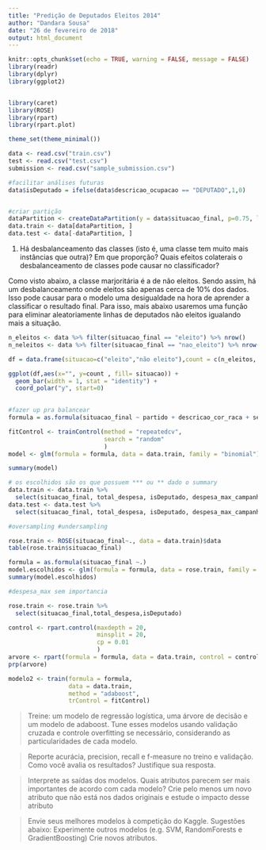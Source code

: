 ```yaml
---
title: "Predição de Deputados Eleitos 2014"
author: "Dandara Sousa"
date: "26 de fevereiro de 2018"
output: html_document
---
```


```r
knitr::opts_chunk$set(echo = TRUE, warning = FALSE, message = FALSE)
library(readr)
library(dplyr) 
library(ggplot2)


library(caret)
library(ROSE)
library(rpart)
library(rpart.plot) 

theme_set(theme_minimal())
```


```r
data <- read.csv("train.csv")
test <- read.csv("test.csv")
submission <- read.csv("sample_submission.csv")

#facilitar análises futuras
data$isDeputado = ifelse(data$descricao_ocupacao == "DEPUTADO",1,0)


#criar partição
dataPartition <- createDataPartition(y = data$situacao_final, p=0.75, list=FALSE);
data.train <- data[dataPartition, ]
data.test <- data[-dataPartition, ]
```

1. Há desbalanceamento das classes (isto é, uma classe tem muito mais instâncias que outra)? Em que proporção? Quais efeitos colaterais o desbalanceamento de classes pode causar no classificador?

Como visto abaixo, a classe marjoritária é a de não eleitos. Sendo assim, há um desbalanceamento onde eleitos são apenas cerca de 10% dos dados. Isso pode causar para o modelo uma desigualdade na hora de aprender a classificar o resultado final. Para isso, mais abaixo usaremos uma função para eliminar aleatoriamente linhas de deputados não eleitos igualando mais a situação.

```r
n_eleitos <- data %>% filter(situacao_final == "eleito") %>% nrow()
n_neleitos <- data %>% filter(situacao_final == "nao_eleito") %>% nrow()

df = data.frame(situacao=c("eleito","não eleito"),count = c(n_eleitos, n_neleitos))

ggplot(df,aes(x="", y=count , fill= situacao)) + 
  geom_bar(width = 1, stat = "identity") +
  coord_polar("y", start=0)
  
```

```r
#fazer up pra balancear
formula = as.formula(situacao_final ~ partido + descricao_cor_raca + sexo + total_despesa + descricao_ocupacao + despesa_max_campanha)

fitControl <- trainControl(method = "repeatedcv",
                           search = "random"
                           )
model <- glm(formula = formula, data = data.train, family = "binomial")

summary(model)
```

```r

# os escolhidos são os que possuem *** ou ** dado o summary
data.train <- data.train %>%
  select(situacao_final, total_despesa, isDeputado, despesa_max_campanha)
data.test <- data.test %>%
  select(situacao_final, total_despesa, isDeputado, despesa_max_campanha)

#oversampling #undersampling

rose.train <- ROSE(situacao_final~., data = data.train)$data
table(rose.train$situacao_final)

formula = as.formula(situacao_final ~.)
model.escolhidos <- glm(formula = formula, data = rose.train, family = "binomial")
summary(model.escolhidos)
```

```r
#despesa_max sem importancia

rose.train <- rose.train %>%
  select(situacao_final,total_despesa,isDeputado)

control <- rpart.control(maxdepth = 20,
                         minsplit = 20,
                         cp = 0.01
                         )
arvore <- rpart(formula = formula, data = data.train, control = control)
prp(arvore)
```



```r
modelo2 <- train(formula = formula,
                 data = data.train,
                 method = "adaboost",
                 trControl = fitControl)

```


>Treine: um modelo de regressão logística, uma árvore de decisão e um modelo de adaboost. Tune esses modelos usando validação cruzada e controle overfitting se necessário, considerando as particularidades de cada modelo. 

>Reporte acurácia, precision, recall e f-measure no treino e validação. Como você avalia os resultados? Justifique sua resposta.

>Interprete as saídas dos modelos. Quais atributos parecem ser mais importantes de acordo com cada modelo? Crie pelo menos um novo atributo que não está nos dados originais e estude o impacto desse atributo

>Envie seus melhores modelos à competição do Kaggle. Sugestões abaixo:
   Experimente outros modelos (e.g. SVM, RandomForests e GradientBoosting)
   Crie novos atributos.
